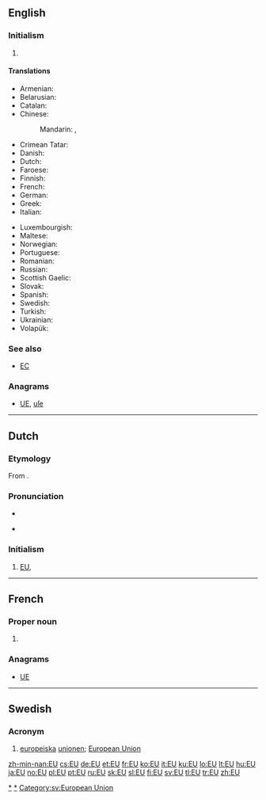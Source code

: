 {{also|eu|Eu}}
==English==

===Initialism===
{{en-initialism}}

# {{politics|economics}} {{initialism of|European Union}}

====Translations====
{{trans-top|European Union (also see translations at [[European Union]])}}
* Armenian: {{t|hy|ԵՄ|tr=EM|sc=Armn}}
* Belarusian: {{t-|be|ЕС|m|tr=je-és|xs=Belarusian}}
* Catalan: {{t|ca|UE|f}}
* Chinese:
*: Mandarin: {{t|cmn|歐盟|sc=Hani}}, {{t|cmn|欧盟|tr=Ōu-méng|sc=Hani}}
* Crimean Tatar: {{tø|crh|AB}}
* Danish: {{t|da|EU|n}}
* Dutch: {{t|nl|EU|f}}
* Faroese: {{t|fo|ES|n}}
* Finnish: {{t|fi|EU}}
* French: {{t+|fr|UE|f}}
* German: {{t+|de|EU|f}}
* Greek: {{t|el|ΕΕ|tr=e-e}}
* Italian: {{t|it|UE}}
{{trans-mid}}
* Luxembourgish: {{t|lb|EU|f}}
* Maltese: {{t-|mt|UE|xs=Maltese}}
* Norwegian: {{t|no|EU|m}}
* Portuguese: {{t|pt|UE|f}}
* Romanian: {{t-|ro|UE}}
* Russian: {{t+|ru|ЕС|m|tr=je-és}}
* Scottish Gaelic: {{t-|gd|AE|m|xs=Scottish Gaelic}}
* Slovak: {{t|sk|EÚ|n}}
* Spanish: {{t-|es|UE}}
* Swedish: {{t|sv|EU|c}}
* Turkish: {{t+|tr|AB}}
* Ukrainian: {{t|uk|ЄС|m|tr=je-és|xs=Ukrainian}}
* Volapük: {{t|vo|BY}}
{{trans-bottom}}

===See also===
* [[EC]]

===Anagrams===
* [[UE#English|UE]], [[uſe#English|uſe]]

[[Category:en:European Union|*]]

----

==Dutch==

===Etymology===
From {{term|Europese Unie|lang=nl}}.

===Pronunciation===
* {{IPA|lang=nl|/eːˈy/}}
* {{a|Netherlands}} {{IPA|lang=nl|/eˈjy/}}

===Initialism===
{{nl-initialism}}

# [[#English|EU]], {{initialism of|European Union|lang=nl}}

----

==French==

===Proper noun===
{{fr-proper noun}}

# {{abbreviation of|États-Unis|lang=fr|nodot=1}} {{gloss|United States}}

===Anagrams===
* [[UE#French|UE]]

[[Category:fr:United States of America|*]]

----

==Swedish==

===Acronym===
{{head|sv|acronym}}

# [[europeiska]] [[unionen]]; [[European Union]]

[[Category:sv:European Union]]

[[zh-min-nan:EU]]
[[cs:EU]]
[[de:EU]]
[[et:EU]]
[[fr:EU]]
[[ko:EU]]
[[it:EU]]
[[ku:EU]]
[[lo:EU]]
[[lt:EU]]
[[hu:EU]]
[[ja:EU]]
[[no:EU]]
[[pl:EU]]
[[pt:EU]]
[[ru:EU]]
[[sk:EU]]
[[sl:EU]]
[[fi:EU]]
[[sv:EU]]
[[tl:EU]]
[[tr:EU]]
[[zh:EU]]